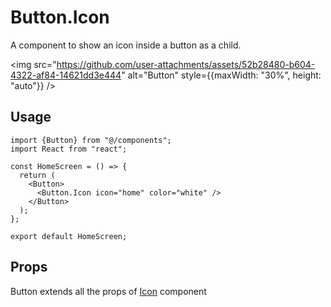 # Button.Icon

A component to show an icon inside a button as a child.

<img
  src="https://github.com/user-attachments/assets/52b28480-b604-4322-af84-14621dd3e444"
  alt="Button"
  style={{maxWidth: "30%", height: "auto"}}
/>

## Usage

```tsx
import {Button} from "@/components";
import React from "react";

const HomeScreen = () => {
  return (
    <Button>
      <Button.Icon icon="home" color="white" />
    </Button>
  );
};

export default HomeScreen;
```

## Props

Button extends all the props of [Icon](/guides/content/editing-an-existing-page#modifying-front-matter) component
